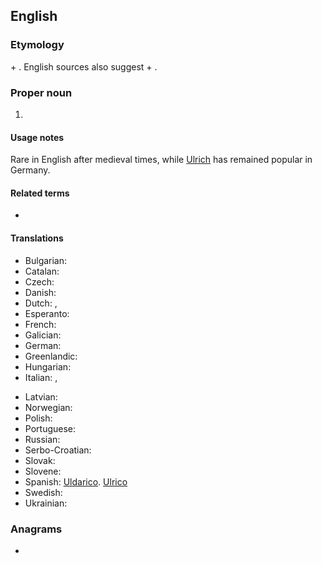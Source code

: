 ==English==

===Etymology===
{{etyl|goh|en}} {{m|goh|uodal||heritage, homestead}} + {{m|goh|rihhi||ruler}}. English sources also suggest {{etyl|ang|en}} {{m|ang|wulf||wolf}} + {{m|ang|ric||ruler}}.

===Proper noun===
{{en-proper noun}}

# {{given name|male|from=Germanic languages}}

====Usage notes====
Rare in English after medieval times, while [[Ulrich]] has remained popular in Germany.

====Related terms====
* {{l|en|Ulrica}}

====Translations====
{{trans-top|male given name}}
* Bulgarian: {{t|bg|Улрих}}
* Catalan: {{t|ca|Ulric}}
* Czech: {{t+|cs|Oldřich|m}}
* Danish: {{t|da|Ulrik}}
* Dutch: {{t|nl|Oldrik}}, {{t+|nl|Ulrich}}
* Esperanto: {{t|eo|Udalriko}}
* French: {{t|fr|Ulric}}
* Galician: {{t+|gl|Ulrico|m}}
* German: {{t+|de|Ulrich}}
* Greenlandic: {{t|kl|Uularik}}
* Hungarian: {{t+|hu|Ulrik}}
* Italian: {{t+|it|Ulderico}}, {{t+|it|Ulrico}}
{{trans-mid}}
* Latvian: {{t|lv|Uldis|m}}
* Norwegian: {{t|no|Ulrik}}
* Polish: {{t+|pl|Ulryk}}
* Portuguese: {{t|pt|Ulrico}}
* Russian: {{t|ru|Ульрих}}
* Serbo-Croatian: {{t|sh|Ulrik}}
* Slovak: {{t|sk|Oldrich}}
* Slovene: {{t|sl|Ulrik}}
* Spanish: [[Uldarico]]. [[Ulrico]]
* Swedish: {{t+|sv|Ulrik}}
* Ukrainian: {{t|uk|Ульріх}}
{{trans-bottom}}

===Anagrams===
* {{anagrams|en|curli}}